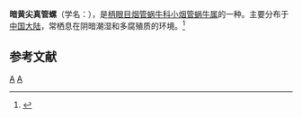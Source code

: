 {{Infraspeciesbox
| genus = Euphaedusa
| species = aculus
| varietas = fulvella
| authority = Heude, 1882
}}
'''暗黄尖真管螺'''（学名：''{{lang|la|Euphaedusa aculus fulvella}}''），是[[柄眼目|柄眼目]][[烟管蜗牛科|烟管蜗牛科]][[小烟管蜗牛属|小烟管蜗牛属]]的一种。主要分布于[[中国大陆|中国大陆]]，常栖息在阴暗潮湿和多腐殖质的环境。<ref>{{cite web|url=http://shell.sinica.edu.tw/chinese/shellbase_detail.php?science_no=5892|title=国际贝库：暗黄尖真管螺|publisher=台湾贝类资料库|accessdate=2009-08-11|archive-url=https://web.archive.org/web/20160304202544/http://shell.sinica.edu.tw/chinese/shellbase_detail.php?science_no=5892|archive-date=2016-03-04|dead-url=yes}}</ref>

== 参考文献 ==
{{reflist}}
{{taxonbar}}
[[Category:_1882年描述的动物|A]]
[[Category:小烟管蜗牛属|A]]